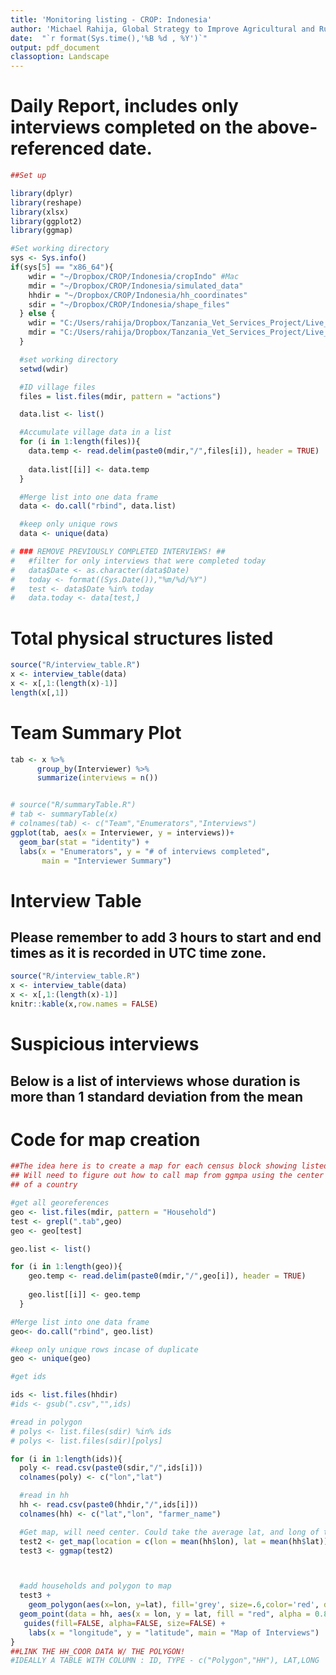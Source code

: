 ```yaml
---
title: 'Monitoring listing - CROP: Indonesia'
author: 'Michael Rahija, Global Strategy to Improve Agricultural and Rural Statistics'
date:  "`r format(Sys.time(),'%B %d , %Y')`"
output: pdf_document
classoption: Landscape
---
```


# Daily Report, includes only interviews completed on the above-referenced date.

```r
##Set up

library(dplyr)
library(reshape)
library(xlsx)
library(ggplot2)
library(ggmap)

#Set working directory
sys <- Sys.info()
if(sys[5] == "x86_64"){
    wdir = "~/Dropbox/CROP/Indonesia/cropIndo" #Mac
    mdir = "~/Dropbox/CROP/Indonesia/simulated_data"
    hhdir = "~/Dropbox/CROP/Indonesia/hh_coordinates"
    sdir = "~/Dropbox/CROP/Indonesia/shape_files"
  } else {
    wdir = "C:/Users/rahija/Dropbox/Tanzania_Vet_Services_Project/Live_data_collection/Metadata_reporting/program"
    mdir = "C:/Users/rahija/Dropbox/Tanzania_Vet_Services_Project/Live_data_collection/"
  }

  #set working directory
  setwd(wdir)

  #ID village files
  files = list.files(mdir, pattern = "actions")

  data.list <- list()

  #Accumulate village data in a list
  for (i in 1:length(files)){
    data.temp <- read.delim(paste0(mdir,"/",files[i]), header = TRUE)
  
    data.list[[i]] <- data.temp 
  }

  #Merge list into one data frame
  data <- do.call("rbind", data.list)

  #keep only unique rows
  data <- unique(data)

# ### REMOVE PREVIOUSLY COMPLETED INTERVIEWS! ##  
#   #filter for only interviews that were completed today
#   data$Date <- as.character(data$Date)
#   today <- format((Sys.Date()),"%m/%d/%Y")
#   test <- data$Date %in% today
#   data.today <- data[test,]

```

# Total physical structures listed
```r
source("R/interview_table.R")
x <- interview_table(data)
x <- x[,1:(length(x)-1)]
length(x[,1])
```


# Team Summary Plot
```r
tab <- x %>%
      group_by(Interviewer) %>% 
      summarize(interviews = n())


# source("R/summaryTable.R")
# tab <- summaryTable(x)
# colnames(tab) <- c("Team","Enumerators","Interviews")
ggplot(tab, aes(x = Interviewer, y = interviews))+ 
  geom_bar(stat = "identity") + 
  labs(x = "Enumerators", y = "# of interviews completed", 
       main = "Interviewer Summary")
```


# Interview Table 
## Please remember to add 3 hours to start and end times as it is recorded in UTC time zone.
```r
source("R/interview_table.R")
x <- interview_table(data)
x <- x[,1:(length(x)-1)]
knitr::kable(x,row.names = FALSE)
```

# Suspicious interviews
## Below is a list of interviews whose duration is more than 1 standard deviation from the mean


# Code for map creation
```r

##The idea here is to create a map for each census block showing listed physical structures
## Will need to figure out how to call map from ggmpa using the center of a polygon instead
## of a country

#get all georeferences
geo <- list.files(mdir, pattern = "Household")
test <- grepl(".tab",geo)
geo <- geo[test]

geo.list <- list()

for (i in 1:length(geo)){
    geo.temp <- read.delim(paste0(mdir,"/",geo[i]), header = TRUE)
  
    geo.list[[i]] <- geo.temp 
  }

#Merge list into one data frame
geo<- do.call("rbind", geo.list)

#keep only unique rows incase of duplicate
geo <- unique(geo)

#get ids

ids <- list.files(hhdir)
#ids <- gsub(".csv","",ids)

#read in polygon
# polys <- list.files(sdir) %in% ids  
# polys <- list.files(sdir)[polys]

for (i in 1:length(ids)){
  poly <- read.csv(paste0(sdir,"/",ids[i]))
  colnames(poly) <- c("lon","lat")

  #read in hh
  hh <- read.csv(paste0(hhdir,"/",ids[i]))
  colnames(hh) <- c("lat","lon", "farmer_name")

  #Get map, will need center. Could take the average lat, and long of the hh         coordinates to automate!
  test2 <- get_map(location = c(lon = mean(hh$lon), lat = mean(hh$lat)), zoom = 17) 
  test3 <- ggmap(test2)



  #add households and polygon to map
  test3 + 
    geom_polygon(aes(x=lon, y=lat), fill='grey', size=.6,color='red', data=poly, alpha=0)+
  geom_point(data = hh, aes(x = lon, y = lat, fill = "red", alpha = 0.8), size = 4, shape = 21, color = "red") +
   guides(fill=FALSE, alpha=FALSE, size=FALSE) +
    labs(x = "longitude", y = "latitude", main = "Map of Interviews") 
}
##LINK THE HH_COOR DATA W/ THE POLYGON!
#IDEALLY A TABLE WITH COLUMN : ID, TYPE - c("Polygon","HH"), LAT,LONG
     
```



